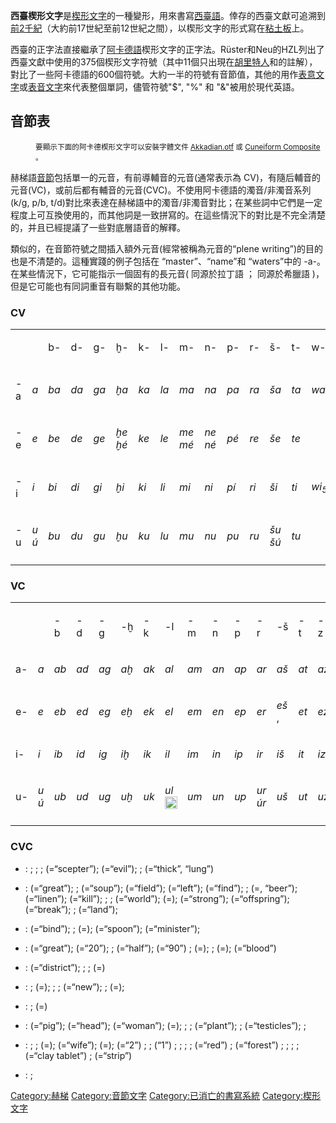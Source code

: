 {{SpecialChars|1=article}}
'''西臺楔形文字'''是[[楔形文字|楔形文字]]的一種變形，用來書寫[[西臺語|西臺語]]。倖存的西臺文獻可追溯到[[前2千紀|前2千紀]]（大約前17世紀至前12世紀之間），以楔形文字的形式寫在[[粘土板|粘土板]]上。

西臺的正字法直接繼承了[[阿卡德語|阿卡德語]]楔形文字的正字法。Rüster和Neu的HZL列出了西臺文獻中使用的375個楔形文字符號（其中11個只出現在[[胡里特人|胡里特人]]和{{link-en|哈梯語|Hattic language}}的註解），對比了一些阿卡德語的600個符號。大約一半的符號有音節值，其他的用作[[表意文字|表意文字]]或[[表音文字|表音文字]]來代表整個單詞，儘管符號"$", "%" 和 "&"被用於現代英語。

== 音節表 ==
:<small>要顯示下面的阿卡德楔形文字可以安裝字體文件 [http://users.teilar.gr/~g1951d/ Akkadian.otf] {{Wayback|url=http://users.teilar.gr/~g1951d/ |date=20110721083505 }} 或 [http://oracc.museum.upenn.edu/doc/user/fonts/ Cuneiform Composite] {{Wayback|url=http://oracc.museum.upenn.edu/doc/user/fonts/ |date=20210420233114 }}。</small>
<!---- 本節選取自[[赫梯楔形文字|赫梯楔形文字]]條目 ---->
赫梯語[[音節|音節]]包括單一的元音，有前導輔音的元音(通常表示為 CV)，有隨后輔音的元音(VC)，或前后都有輔音的元音(CVC)。不使用阿卡德語的濁音/非濁音系列(k/g, p/b, t/d)對比來表達在赫梯語中的濁音/非濁音對比；在某些詞中它們是一定程度上可互換使用的，而其他詞是一致拼寫的。在這些情況下的對比是不完全清楚的，并且已經提議了一些對底層語音的解釋。 

類似的，在音節符號之間插入額外元音(經常被稱為元音的“plene writing”)的目的也是不清楚的。這種實踐的例子包括在 {{Unicode|iš-ḫa-a-aš}}“master”、{{Unicode|la-a-man}}“name”和 {{Unicode|ú-i-da-a-ar}}“waters”中的 -a-。在某些情況下，它可能指示一個固有的長元音({{Unicode|lāman}} 同源於拉丁語 {{lang|la|nōmen}}；{{Unicode|widār}} 同源於希臘語 {{polytonic|ὕδωρ}} ''{{Unicode|hudōr}}'')，但是它可能也有同詞重音有聯繫的其他功能。

=== CV ===
{|class="wikitable Unicode" style="text-align:center;"
|-
|    ||    || b- || d- || g- || ḫ- || k- || l- || m- || n- 
| p-  || r-  || š- || t-  ||  w- || y- || z-
|-
| -a || ''a'' {{Cuneiform|𒀀}} || ''ba'' {{Cuneiform|𒁀}} || ''da'' {{Cuneiform|𒁕}} || ''ga'' {{Cuneiform|𒂵}} || ''ḫa'' {{Cuneiform|𒄩}} || ''ka'' {{Cuneiform|𒅗}} || ''la'' {{Cuneiform|𒆷}} || ''ma'' {{Cuneiform|𒈠}} || ''na'' {{Cuneiform|𒈾}} || ''pa'' {{Cuneiform|𒉺}} || ''ra'' {{Cuneiform|𒊏}} ||  ''ša'' {{Cuneiform|𒊭}} ||  ''ta'' {{Cuneiform|𒋫}} || ''wa'' {{Cuneiform|𒉿}} || ''ya'' {{Cuneiform|𒄿𒀀}} || ''za'' {{Cuneiform|𒍝}}
|-
| -e || ''e'' {{Cuneiform|𒂊}} || ''be'' {{Cuneiform|𒁁}} || ''de'' {{Cuneiform|𒁲}} || ''ge'' {{Cuneiform|𒄀}} || ''ḫe'' {{Cuneiform|𒄭}}<br />''ḫé'' {{Cuneiform|𒃶}} || ''ke'' {{Cuneiform|𒆠}} || ''le'' {{Cuneiform|𒇷}} || ''me'' {{Cuneiform|𒈨}}<br />''mé'' {{Cuneiform|𒈪}} || ''ne'' {{Cuneiform|𒉈}}<br />''né'' {{Cuneiform|𒉌}} || ''pé'' {{Cuneiform|𒁉}} ||  ''re''  {{Cuneiform|𒊑}} ||  ''še'' {{Cuneiform|𒊺}} || ''te'' {{Cuneiform|𒋼}}  || || ||''ze'' {{Cuneiform|𒍣}}<br />''zé'' {{Cuneiform|𒍢}}
|-
| -i || ''i'' {{Cuneiform|𒄿}} || ''bi'' {{Cuneiform|𒁉}} || ''di'' {{Cuneiform|𒁲}} ||  ''gi'' {{Cuneiform|𒄀}} ||  ''ḫi'' {{Cuneiform|𒄭}} || ''ki'' {{Cuneiform|𒆠}} || ''li'' {{Cuneiform|𒇷}} || ''mi'' {{Cuneiform|𒈪}} || ''ni''  {{Cuneiform|𒉌}} || ''pí'' {{Cuneiform|𒁉}} ||  ''ri'' {{Cuneiform|𒊑}}  || ''ši'' {{Cuneiform|𒅆}} || ''ti'' {{Cuneiform|𒋾}} || ''wi<sub>5</sub>'' {{Cuneiform|𒃾}} || ||''zi'' {{Cuneiform|𒍣}}
|-
| -u ||  ''u'' {{Cuneiform|𒌋}}<br />''ú'' {{Cuneiform|𒌑}} ||  ''bu'' {{Cuneiform|𒁍}} || ''du'' {{Cuneiform|𒁺}} || ''gu'' {{Cuneiform|𒄖}} || ''ḫu'' {{Cuneiform|𒄷}} || ''ku'' {{Cuneiform|𒆪}} || ''lu'' {{Cuneiform|𒇻}} || ''mu'' {{Cuneiform|𒈬}} || ''nu'' {{Cuneiform|𒉡}} || ''pu'' {{Cuneiform|𒁍}} || ''ru'' {{Cuneiform|𒊒}} ||  ''šu'' {{Cuneiform|𒋗}}<br />''šú'' {{Cuneiform|𒋙}} ||  ''tu'' {{Cuneiform|𒌅}} || || ||''zu'' {{Cuneiform|𒍪}}
|-
|}

=== VC ===
{|class="wikitable Unicode" style="text-align:center;"
|-
|    ||    || -b || -d || -g || -ḫ || -k || -l || -m || -n 
| -p ||  -r || -š || -t ||-z
|-
| a- || ''a'' {{Cuneiform|𒀀}} || ''ab'' {{Cuneiform|𒀊}} || ''ad'' {{Cuneiform|𒀜}} ||''ag'' {{Cuneiform|𒀝}} || ''aḫ'' {{Cuneiform|𒀪}} || ''ak'' {{Cuneiform|𒀝}} ||''al'' {{Cuneiform|𒀠}} ||''am'' {{Cuneiform|𒄠}} || ''an'' {{Cuneiform|𒀭}} ||''ap'' {{Cuneiform|𒀊}} ||''ar'' {{Cuneiform|𒅈}} ||''aš'' {{Cuneiform|𒀸}} ||''at''  {{Cuneiform|𒀜}} ||''az'' {{Cuneiform|𒊍}}
|-
| e- || ''e'' {{Cuneiform|𒂊}} ||''eb'' {{Cuneiform|𒅁}} ||''ed'' {{Cuneiform|𒀉}} || ''eg'' {{Cuneiform|𒅅}} ||''eḫ'' {{Cuneiform|𒀪}} ||''ek'' {{Cuneiform|𒅅}} ||''el'' {{Cuneiform|𒂖}} ||''em'' {{Cuneiform|𒅎}} ||''en'' {{Cuneiform|𒂗}} ||''ep''  {{Cuneiform|𒅁}} ||''er'' {{Cuneiform|𒅕}} || ''eš'' {{Cuneiform|𒌍}}, {{Cuneiform|𒐁}} ||''et'' {{Cuneiform|𒀉}} ||''ez'' {{Cuneiform|𒄑}}
|-
| i- || ''i'' {{Cuneiform|𒄿}} || ''ib'' {{Cuneiform|𒅁}} ||''id'' {{Cuneiform|𒀉}} ||''ig'' {{Cuneiform|𒅅}} ||''iḫ'' {{Cuneiform|𒀪}} ||''ik'' {{Cuneiform|𒅅}} || ''il'' {{Cuneiform|𒅋}} ||''im'' {{Cuneiform|𒅎}} || ''in'' {{Cuneiform|𒅔}} ||''ip'' {{Cuneiform|𒅁}} || ''ir'' {{Cuneiform|𒅕}} ||''iš'' {{Cuneiform|𒅖}} ||''it'' {{Cuneiform|𒀉}} ||''iz'' {{Cuneiform|𒄑}}
|-
| u- ||  ''u'' {{Cuneiform|𒌋}}<br />''ú'' {{Cuneiform|𒌑}} || ''ub'' {{Cuneiform|𒌒}} || ''ud'' {{Cuneiform|𒌓}} ||''ug'' {{Cuneiform|𒊌}} || ''uḫ'' {{Cuneiform|𒀪}} ||''uk'' {{Cuneiform|𒊌}} ||''ul'' [[File:Cuneiform_UL.png|20px]]<!--missing in Unicode-->||''um'' {{Cuneiform|𒌝}} ||''un'' {{Cuneiform|𒌦}} || ''up'' {{Cuneiform|𒌒}} ||''ur'' {{Cuneiform|𒌨}}<br />''úr'' {{Cuneiform|𒌫}} ||''uš'' {{Cuneiform|𒍑}} ||''ut'' {{Cuneiform|𒌓}} ||''uz'' {{Cuneiform|𒍖}}
|-
|}

=== CVC ===
* {{Unicode|'''Ḫ'''}}: {{Unicode|ḫal}} {{Cuneiform|𒄬}} ; {{Unicode|ḫab/p}} {{Cuneiform|𒆸}} ; {{Unicode|ḫaš}} {{Cuneiform|𒋻}}; {{Unicode|ḫad/t}} {{Cuneiform|𒉺}} (={{Unicode|pa, PA}}“scepter”); {{Unicode|ḫul}} (={{Unicode|ḪUL}}“evil”); {{Unicode|ḫub/p}} {{Cuneiform|𒄽}}; {{Unicode|ḫur}} {{Cuneiform|𒄯}} ({{Unicode|ḪUR}}=“thick”, {{Unicode|MUR}}“lung”)
* {{Unicode|'''K/G'''}}: {{Unicode|gal}} {{Cuneiform|𒃲}} (={{Unicode|GAL}}“great”); {{Unicode|kal,gal<sub>9</sub>}} {{Cuneiform|𒆗}}; {{Unicode|kam/gám}} {{Cuneiform|𒄰}} (={{Unicode|TU<sub>7</sub>}}“soup”); {{Unicode|k/gán}} {{Cuneiform|𒃷}} (={{Unicode|GÁN}}“field”); {{Unicode|kab/p,gáb/p}} {{Cuneiform|𒆏}} (={{Unicode|KAB}}“left”); {{Unicode|kar}} (={{Unicode|KAR}}“find”); {{Unicode|k/gàr}} {{Cuneiform|𒃼}}; {{Unicode|k/gaš}} {{Cuneiform|𒁉}} (={{Unicode|bi}}, {{Unicode|KAŠ}}“beer”); {{Unicode|k/gad/t}} {{Cuneiform|𒃰}} (={{Unicode|GAD}}“linen”); {{Unicode|gaz}} {{Cuneiform|𒄤}} (={{Unicode|GAZ}}“kill”); {{Unicode|kib/p}} ; {{Unicode|k/gir}} {{Cuneiform|𒄫}}; {{Unicode|kiš}} {{Cuneiform|𒆧}} (={{Unicode|KIŠ}}“world”); {{Unicode|kid/t<sub>9</sub>}} {{Cuneiform|𒃰}} (={{Unicode|gad}}); {{Unicode|kal}} {{Cuneiform|𒆗}} (={{Unicode|KAL}}“strong”); {{Unicode|kul}} {{Cuneiform|𒆰}} (={{Unicode|KUL}}“offspring”); {{Unicode|kúl,gul}} {{Cuneiform|𒄢}} (={{Unicode|GUL}}“break”); {{Unicode|k/gum}} {{Cuneiform|𒄣}}; {{Unicode|kur}} {{Cuneiform|𒆳}} (={{Unicode|KUR}}“land”); {{Unicode|kùr/gur}} {{Cuneiform|𒄥}}
* {{Unicode|'''L'''}}: {{Unicode|lal}} {{Cuneiform|𒇲}} (={{Unicode|LAL}}“bind”); {{Unicode|lam}} {{Cuneiform|𒇴}}; {{Unicode|lig/k}} {{Cuneiform|𒌨}} (={{Unicode|ur}}); {{Unicode|liš}} {{Cuneiform|𒇺}} (={{Unicode|LIŠ}}“spoon”); {{Unicode|luḫ}} {{Cuneiform|𒈛}} (={{Unicode|LUḪ}}“minister”); {{Unicode|lum}} {{Cuneiform|𒈝}}
* {{Unicode|'''M'''}}: {{Unicode|maḫ}} {{Cuneiform|𒈤}} (={{Unicode|MAḪ}}“great”); {{Unicode|man}} (={{Unicode|MAN}}“20”); {{Unicode|mar}} {{Cuneiform|𒈥}}; {{Unicode|maš}} {{Cuneiform|𒈦}} (={{Unicode|MAŠ}}“half”); {{Unicode|meš}} (=“90”) ; {{Unicode|mil/mel}} {{Cuneiform|𒅖}} (={{Unicode|iš}}); {{Unicode|miš}} {{Cuneiform|𒈩}} ; {{Unicode|mur}} {{Cuneiform|𒄯}} (={{Unicode|ḫur}}); {{Unicode|mut}} (={{Unicode|MUD}}“blood”)
* {{Unicode|'''N'''}}: {{Unicode|nam}} {{Cuneiform|𒉆}} (={{Unicode|NAM}}“district”); {{Unicode|nab/p}} {{Cuneiform|𒀮}}; {{Unicode|nir}} {{Cuneiform|𒉪}}; {{Unicode|niš}} (={{Unicode|man}})
* {{Unicode|'''P/B'''}}: {{Unicode|p/bal}} {{Cuneiform|𒁄}}; {{Unicode|pár/bar}} {{Cuneiform|𒈦}} (={{Unicode|maš}}); {{Unicode|paš}} ; {{Unicode|pád/t,píd/t}} {{Cuneiform|𒁁}}; {{Unicode|p/bíl}} {{Cuneiform|𒉋}} (={{Unicode|GIBIL}}“new”); {{Unicode|pir}} ; {{Unicode|p/biš,pùš}}  {{Cuneiform|𒄫}} (={{Unicode|gir}}); {{Unicode|p/bur}} 
* {{Unicode|'''R'''}}: {{Unicode|rad/t}} {{Cuneiform|𒋥}}; {{Unicode|riš}} {{Cuneiform|𒊕}} (={{Unicode|šag}})
* {{Unicode|'''Š'''}}: {{Unicode|šaḫ}} {{Cuneiform|𒋚}} (={{Unicode|ŠUBUR}}“pig”); {{Unicode|šag/k}} {{Cuneiform|𒊕}} (={{Unicode|SAG}}“head”); {{Unicode|šal}} {{Cuneiform|𒊩}} (={{Unicode|MUNUS}}“woman”); {{Unicode|šam}} {{Cuneiform|𒌑}} (={{Unicode|ú}}); {{Unicode|šàm}} ; {{Unicode|šab/p}} ; {{Unicode|šar}} {{Cuneiform|𒊬}} (={{Unicode|SAR}}“plant”); {{Unicode|šìp}} ; {{Unicode|šir}} {{Cuneiform|𒋓}} (={{Unicode|ŠIR}}“testicles”); {{Unicode|šum}} {{Cuneiform|𒋳}}; {{Unicode|šur}} {{Cuneiform|𒋩}}
* {{Unicode|'''T/D'''}}: {{Unicode|t/daḫ, túḫ}} {{Cuneiform|𒈭}}; {{Unicode|tág/k,dag/k}} {{Cuneiform|𒁖}}; {{Unicode|t/dal}} {{Cuneiform|𒊑}} (={{Unicode|ri}}); {{Unicode|tám/dam}} {{Cuneiform|𒁮}} (={{Unicode|DAM}}“wife”); {{Unicode|t/dan}} {{Cuneiform|𒆗}} (={{Unicode|kal}}); {{Unicode|tab/p,dáb/p}} {{Cuneiform|𒋰}} (={{Unicode|TAB}}“2”) ; {{Unicode|tar}} {{Cuneiform|𒋻}}; {{Unicode|t/dáš,t/diš}} {{Cuneiform|𒁹}} (“1”) ; {{Unicode|tàš}} {{Cuneiform|𒀾}}; {{Unicode|tin/tén}} {{Cuneiform|𒁷}}; {{Unicode|t/dim}} {{Cuneiform|𒁴}} ; {{Unicode|dir}} (={{Unicode|DIR}}“red”) ; {{Unicode|tir/ter}} {{Cuneiform|𒌁}} (={{Unicode|TIR}}“forest”) ; {{Unicode|tíš}} ; {{Unicode|túl}} {{Cuneiform|𒇥}}; {{Unicode|t/dum}} {{Cuneiform|𒌈}}; {{Unicode|t/dub/p}} {{Cuneiform|𒁾}} (={{Unicode|DUB}}“clay tablet”) ; {{Unicode|túr/dur}} {{Cuneiform|𒄙}} (={{Unicode|DUR}}“strip”)
* {{Unicode|'''Z'''}}: {{Unicode|zul}} {{Cuneiform|𒂄}}; {{Unicode|zum}} {{Cuneiform|𒍮}}

{{List of writing systems}}

[[Category:赫梯|Category:赫梯]]
[[Category:音節文字|Category:音節文字]]
[[Category:已消亡的書寫系統|Category:已消亡的書寫系統]]
[[Category:楔形文字|Category:楔形文字]]